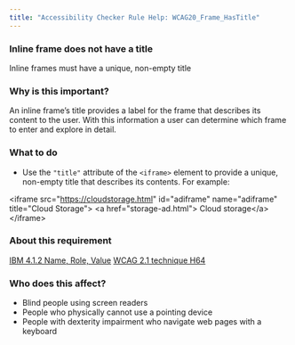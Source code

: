 ```yaml
---
title: "Accessibility Checker Rule Help: WCAG20_Frame_HasTitle"
---
```


<div className="toolHelp">
<Row>
<Column colLg={16} colMd={8} colSm={4} className="toolHead">

### Inline frame does not have a title

<div id="locLevel"></div>

Inline frames must have a unique, non-empty title

</Column>
</Row>
<Row>
<Column colLg={11} colMd={5} colSm={4} className="toolMain">

### Why is this important?

An inline frame’s title provides a label for the frame that describes its content to the user. With this information a user can determine which frame to enter and explore in detail.

<div id="locSnippet"></div>

### What to do

* Use the `"title"` attribute of the `<iframe>` element to provide a unique, non-empty title that describes its contents.
For example:

<CodeSnippet type="multi" light={true}>&lt;iframe src="https://cloudstorage.html" id="adiframe"
       name="adiframe" title="Cloud Storage"&gt;
         &lt;a href="storage-ad.html"&gt; Cloud storage&lt;/a&gt;
&lt;/iframe&gt;</CodeSnippet>

</Column>
<Column colLg={5} colMd={3} colSm={4} className="toolLeft">

### About this requirement

[IBM 4.1.2 Name, Role, Value](https://www.ibm.com/able/requirements/requirements/#4_1_2)
[WCAG 2.1 technique H64](https://www.w3.org/WAI/WCAG21/Techniques/html/H64)

### Who does this affect?

* Blind people using screen readers
* People who physically cannot use a pointing device
* People with dexterity impairment who navigate web pages with a keyboard

</Column>
</Row>
</div>

